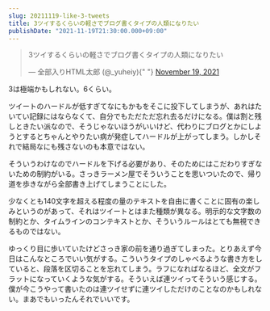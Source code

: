 ```yaml
---
slug: 20211119-like-3-tweets
title: 3ツイするくらいの軽さでブログ書くタイプの人類になりたい
publishDate: "2021-11-19T21:30:00.000+09:00"
---
```


<blockquote class="twitter-tweet">
	<p lang="ja" dir="ltr">
		3ツイするくらいの軽さでブログ書くタイプの人類になりたい
	</p>
	&mdash; 全部入りHTML太郎 (@_yuheiy){" "}
	<a href="https://twitter.com/_yuheiy/status/1461659317094924289?ref_src=twsrc%5Etfw">
		November 19, 2021
	</a>
</blockquote> <script async src="https://platform.twitter.com/widgets.js" charset="utf-8"></script>

3は極端かもしれない。6くらい。

ツイートのハードルが低すぎてなにもかもをそこに投下してしまうが、あれはたいてい記録にはならなくて、自分でもただただ忘れ去るだけになる。僕は割と残しときたい派なので、そうじゃないほうがいいけど、代わりにブログとかにしようとするとちゃんとやりたい病が発症してハードルが上がってしまう。しかしそれで結局なにも残さないのも本意ではない。

そういうわけなのでハードルを下げる必要があり、そのためにはこだわりすぎないための制約がいる。さっきラーメン屋でそういうことを思いついたので、帰り道を歩きながら全部書き上げてしまうことにした。

少なくとも140文字を超える程度の量のテキストを自由に書くことに固有の楽しみというのがあって、それはツイートとはまた種類が異なる。明示的な文字数の制約とか、タイムラインのコンテキストとか、そういうルールはとても無視できるものではない。

ゆっくり目に歩いていたけどさっき家の前を通り過ぎてしまった。とりあえず今日はこんなところでいい気がする。こういうタイプのしゃべるような書き方をしていると、段落を区切ることを忘れてしまう。ラフになればなるほど、全文がフラットになっていくような気がする。そういえば連ツイってそういう感じする。僕が今こうやって書いたのは連ツイせずに連ツイしただけのことなのかもしれない。まあでもいったんそれでいいです。
